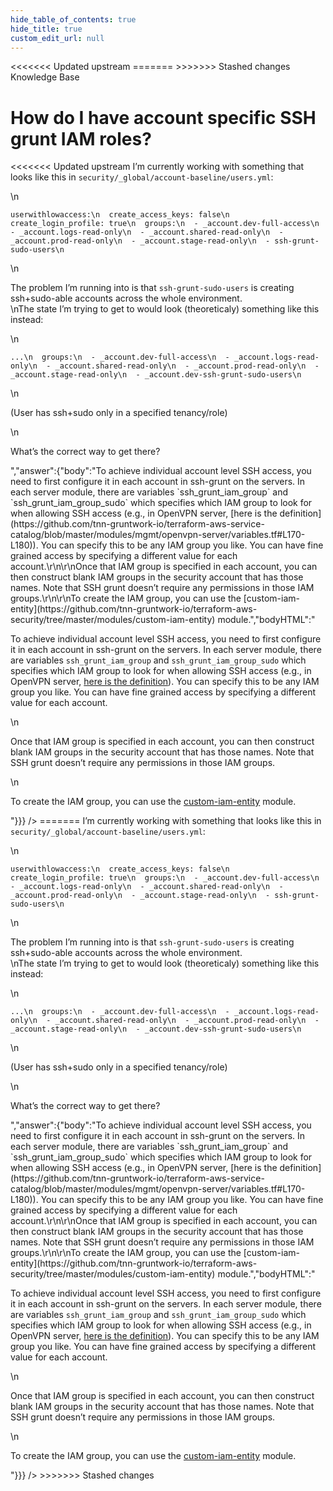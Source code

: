 ```yaml
---
hide_table_of_contents: true
hide_title: true
custom_edit_url: null
---
```



<head>
<<<<<<< Updated upstream
  <link rel="canonical" href="https://github.com/tnn-gruntwork-io/knowledge-base/discussions/164" />
=======
  <link rel="canonical" href="https://github.com/tnn-gruntwork-io/knowledge-base/discussions/164" />
>>>>>>> Stashed changes
</head>

<CenterLayout>
<span className="searchCategory">Knowledge Base</span>
<h1>How do I have account specific SSH grunt IAM roles?</h1>
<<<<<<< Updated upstream
<GitHub discussion={{"id":"D_kwDOF8slf84AOq20","number":164,"author":{"login":"yorinasub17"},"title":"How do I have account specific SSH grunt IAM roles?","body":"I’m currently working with something that looks like this in `security/_global/account-baseline/users.yml`:\r\n\r\n```\r\nuserwithlowaccess:\r\n  create_access_keys: false\r\n  create_login_profile: true\r\n  groups:\r\n  - _account.dev-full-access\r\n  - _account.logs-read-only\r\n  - _account.shared-read-only\r\n  - _account.prod-read-only\r\n  - _account.stage-read-only\r\n  - ssh-grunt-sudo-users\r\n```\r\n\r\nThe problem I’m running into is that `ssh-grunt-sudo-users` is creating ssh+sudo-able accounts across the whole environment.\r\nThe state I’m trying to get to would look (theoreticaly) something like this instead:\r\n\r\n```\r\n...\r\n  groups:\r\n  - _account.dev-full-access\r\n  - _account.logs-read-only\r\n  - _account.shared-read-only\r\n  - _account.prod-read-only\r\n  - _account.stage-read-only\r\n  - _account.dev-ssh-grunt-sudo-users\r\n```\r\n  \r\n(User has ssh+sudo only in a specified tenancy/role)\r\n\r\nWhat’s the correct way to get there?","bodyHTML":"<p dir=\"auto\">I’m currently working with something that looks like this in <code class=\"notranslate\">security/_global/account-baseline/users.yml</code>:</p>\n<div class=\"snippet-clipboard-content notranslate position-relative overflow-auto\" data-snippet-clipboard-copy-content=\"userwithlowaccess:\n  create_access_keys: false\n  create_login_profile: true\n  groups:\n  - _account.dev-full-access\n  - _account.logs-read-only\n  - _account.shared-read-only\n  - _account.prod-read-only\n  - _account.stage-read-only\n  - ssh-grunt-sudo-users\"><pre class=\"notranslate\"><code class=\"notranslate\">userwithlowaccess:\n  create_access_keys: false\n  create_login_profile: true\n  groups:\n  - _account.dev-full-access\n  - _account.logs-read-only\n  - _account.shared-read-only\n  - _account.prod-read-only\n  - _account.stage-read-only\n  - ssh-grunt-sudo-users\n</code></pre></div>\n<p dir=\"auto\">The problem I’m running into is that <code class=\"notranslate\">ssh-grunt-sudo-users</code> is creating ssh+sudo-able accounts across the whole environment.<br>\nThe state I’m trying to get to would look (theoreticaly) something like this instead:</p>\n<div class=\"snippet-clipboard-content notranslate position-relative overflow-auto\" data-snippet-clipboard-copy-content=\"...\n  groups:\n  - _account.dev-full-access\n  - _account.logs-read-only\n  - _account.shared-read-only\n  - _account.prod-read-only\n  - _account.stage-read-only\n  - _account.dev-ssh-grunt-sudo-users\"><pre class=\"notranslate\"><code class=\"notranslate\">...\n  groups:\n  - _account.dev-full-access\n  - _account.logs-read-only\n  - _account.shared-read-only\n  - _account.prod-read-only\n  - _account.stage-read-only\n  - _account.dev-ssh-grunt-sudo-users\n</code></pre></div>\n<p dir=\"auto\">(User has ssh+sudo only in a specified tenancy/role)</p>\n<p dir=\"auto\">What’s the correct way to get there?</p>","answer":{"body":"To achieve individual account level SSH access, you need to first configure it in each account in ssh-grunt on the servers. In each server module, there are variables `ssh_grunt_iam_group` and `ssh_grunt_iam_group_sudo` which specifies which IAM group to look for when allowing SSH access (e.g., in OpenVPN server, [here is the definition](https://github.com/tnn-gruntwork-io/terraform-aws-service-catalog/blob/master/modules/mgmt/openvpn-server/variables.tf#L170-L180)). You can specify this to be any IAM group you like. You can have fine grained access by specifying a different value for each account.\r\n\r\nOnce that IAM group is specified in each account, you can then construct blank IAM groups in the security account that has those names. Note that SSH grunt doesn’t require any permissions in those IAM groups.\r\n\r\nTo create the IAM group, you can use the [custom-iam-entity](https://github.com/tnn-gruntwork-io/terraform-aws-security/tree/master/modules/custom-iam-entity) module.","bodyHTML":"<p dir=\"auto\">To achieve individual account level SSH access, you need to first configure it in each account in ssh-grunt on the servers. In each server module, there are variables <code class=\"notranslate\">ssh_grunt_iam_group</code> and <code class=\"notranslate\">ssh_grunt_iam_group_sudo</code> which specifies which IAM group to look for when allowing SSH access (e.g., in OpenVPN server, <a href=\"https://github.com/tnn-gruntwork-io/terraform-aws-service-catalog/blob/master/modules/mgmt/openvpn-server/variables.tf#L170-L180\">here is the definition</a>). You can specify this to be any IAM group you like. You can have fine grained access by specifying a different value for each account.</p>\n<p dir=\"auto\">Once that IAM group is specified in each account, you can then construct blank IAM groups in the security account that has those names. Note that SSH grunt doesn’t require any permissions in those IAM groups.</p>\n<p dir=\"auto\">To create the IAM group, you can use the <a href=\"https://github.com/tnn-gruntwork-io/terraform-aws-security/tree/master/modules/custom-iam-entity\">custom-iam-entity</a> module.</p>"}}} />
=======
<GitHub discussion={{"id":"D_kwDOF8slf84AOq20","number":164,"author":{"login":"yorinasub17"},"title":"How do I have account specific SSH grunt IAM roles?","body":"I’m currently working with something that looks like this in `security/_global/account-baseline/users.yml`:\r\n\r\n```\r\nuserwithlowaccess:\r\n  create_access_keys: false\r\n  create_login_profile: true\r\n  groups:\r\n  - _account.dev-full-access\r\n  - _account.logs-read-only\r\n  - _account.shared-read-only\r\n  - _account.prod-read-only\r\n  - _account.stage-read-only\r\n  - ssh-grunt-sudo-users\r\n```\r\n\r\nThe problem I’m running into is that `ssh-grunt-sudo-users` is creating ssh+sudo-able accounts across the whole environment.\r\nThe state I’m trying to get to would look (theoreticaly) something like this instead:\r\n\r\n```\r\n...\r\n  groups:\r\n  - _account.dev-full-access\r\n  - _account.logs-read-only\r\n  - _account.shared-read-only\r\n  - _account.prod-read-only\r\n  - _account.stage-read-only\r\n  - _account.dev-ssh-grunt-sudo-users\r\n```\r\n  \r\n(User has ssh+sudo only in a specified tenancy/role)\r\n\r\nWhat’s the correct way to get there?","bodyHTML":"<p dir=\"auto\">I’m currently working with something that looks like this in <code class=\"notranslate\">security/_global/account-baseline/users.yml</code>:</p>\n<div class=\"snippet-clipboard-content notranslate position-relative overflow-auto\" data-snippet-clipboard-copy-content=\"userwithlowaccess:\n  create_access_keys: false\n  create_login_profile: true\n  groups:\n  - _account.dev-full-access\n  - _account.logs-read-only\n  - _account.shared-read-only\n  - _account.prod-read-only\n  - _account.stage-read-only\n  - ssh-grunt-sudo-users\"><pre class=\"notranslate\"><code class=\"notranslate\">userwithlowaccess:\n  create_access_keys: false\n  create_login_profile: true\n  groups:\n  - _account.dev-full-access\n  - _account.logs-read-only\n  - _account.shared-read-only\n  - _account.prod-read-only\n  - _account.stage-read-only\n  - ssh-grunt-sudo-users\n</code></pre></div>\n<p dir=\"auto\">The problem I’m running into is that <code class=\"notranslate\">ssh-grunt-sudo-users</code> is creating ssh+sudo-able accounts across the whole environment.<br>\nThe state I’m trying to get to would look (theoreticaly) something like this instead:</p>\n<div class=\"snippet-clipboard-content notranslate position-relative overflow-auto\" data-snippet-clipboard-copy-content=\"...\n  groups:\n  - _account.dev-full-access\n  - _account.logs-read-only\n  - _account.shared-read-only\n  - _account.prod-read-only\n  - _account.stage-read-only\n  - _account.dev-ssh-grunt-sudo-users\"><pre class=\"notranslate\"><code class=\"notranslate\">...\n  groups:\n  - _account.dev-full-access\n  - _account.logs-read-only\n  - _account.shared-read-only\n  - _account.prod-read-only\n  - _account.stage-read-only\n  - _account.dev-ssh-grunt-sudo-users\n</code></pre></div>\n<p dir=\"auto\">(User has ssh+sudo only in a specified tenancy/role)</p>\n<p dir=\"auto\">What’s the correct way to get there?</p>","answer":{"body":"To achieve individual account level SSH access, you need to first configure it in each account in ssh-grunt on the servers. In each server module, there are variables `ssh_grunt_iam_group` and `ssh_grunt_iam_group_sudo` which specifies which IAM group to look for when allowing SSH access (e.g., in OpenVPN server, [here is the definition](https://github.com/tnn-gruntwork-io/terraform-aws-service-catalog/blob/master/modules/mgmt/openvpn-server/variables.tf#L170-L180)). You can specify this to be any IAM group you like. You can have fine grained access by specifying a different value for each account.\r\n\r\nOnce that IAM group is specified in each account, you can then construct blank IAM groups in the security account that has those names. Note that SSH grunt doesn’t require any permissions in those IAM groups.\r\n\r\nTo create the IAM group, you can use the [custom-iam-entity](https://github.com/tnn-gruntwork-io/terraform-aws-security/tree/master/modules/custom-iam-entity) module.","bodyHTML":"<p dir=\"auto\">To achieve individual account level SSH access, you need to first configure it in each account in ssh-grunt on the servers. In each server module, there are variables <code class=\"notranslate\">ssh_grunt_iam_group</code> and <code class=\"notranslate\">ssh_grunt_iam_group_sudo</code> which specifies which IAM group to look for when allowing SSH access (e.g., in OpenVPN server, <a href=\"https://github.com/tnn-gruntwork-io/terraform-aws-service-catalog/blob/master/modules/mgmt/openvpn-server/variables.tf#L170-L180\">here is the definition</a>). You can specify this to be any IAM group you like. You can have fine grained access by specifying a different value for each account.</p>\n<p dir=\"auto\">Once that IAM group is specified in each account, you can then construct blank IAM groups in the security account that has those names. Note that SSH grunt doesn’t require any permissions in those IAM groups.</p>\n<p dir=\"auto\">To create the IAM group, you can use the <a href=\"https://github.com/tnn-gruntwork-io/terraform-aws-security/tree/master/modules/custom-iam-entity\">custom-iam-entity</a> module.</p>"}}} />
>>>>>>> Stashed changes

</CenterLayout>
  

<!-- ##DOCS-SOURCER-START
{
  "sourcePlugin": "github-discussions",
  "hash": "02ba83fe043fa63878badb6ce1abce03"
}
##DOCS-SOURCER-END -->
